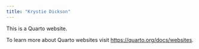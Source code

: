 ```yaml
---
title: "Krystie Dickson"
---
```


This is a Quarto website.

To learn more about Quarto websites visit <https://quarto.org/docs/websites>.
